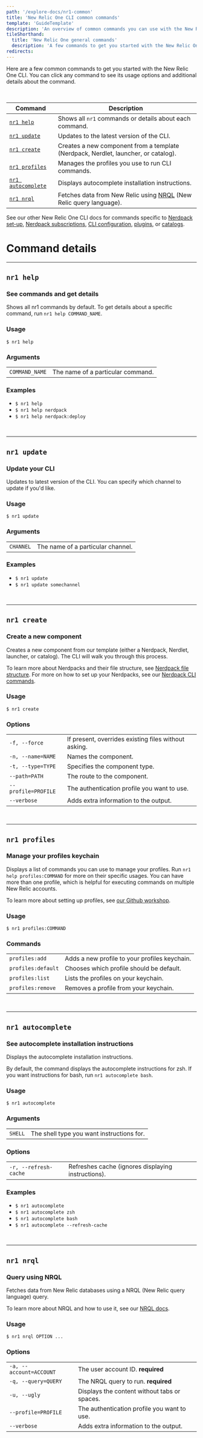 ```yaml
---
path: '/explore-docs/nr1-common'
title: 'New Relic One CLI common commands'
template: 'GuideTemplate'
description: 'An overview of common commands you can use with the New Relic One CLI.'
tileShorthand:
  title: 'New Relic One general commands'
  description: 'A few commands to get you started with the New Relic One CLI.'
redirects:
---
```


<Intro>

Here are a few common commands to get you started with the New Relic One CLI. You can click any command to see its usage options and additional details about the command. 

</Intro>

<br/> 

| Command | Description |
|---|---|
| [`nr1 help`](#nr1-help)                 | Shows all `nr1` commands or details about each command. |
| [`nr1 update`](#nr1-update)             | Updates to the latest version of the CLI. |
| [`nr1 create`](#nr1-create)             | Creates a new component from a template (Nerdpack, Nerdlet, launcher, or catalog). |
| [`nr1 profiles`](#nr1-profiles)         | Manages the profiles you use to run CLI commands. |
| [`nr1 autocomplete`](#nr1-autocomplete) | Displays autocomplete installation instructions. |
| [`nr1 nrql`](#nr1-nrql)                 | Fetches data from New Relic using [NRQL](https://newrelic.com/docs/query-data/nrql-new-relic-query-language/getting-started/introduction-nrql) (New Relic query language). |                                                                                                                                                                                                                                                                                                 |

See our other New Relic One CLI docs for commands specific to [Nerdpack set-up](/explore-docs/nr1-nerdpack), [Nerdpack subscriptions](explore-docs/nr1-subscription), [CLI configuration](/explore-docs/nr1-config), [plugins](/explore-docs/nr1-plugins), or [catalogs](/explore-docs/nr1-catalog).

# Command details

***

## `nr1 help`
### See commands and get details
Shows all nr1 commands by default. To get details about a specific command, run `nr1 help COMMAND_NAME`.

### Usage
`$ nr1 help` 

### Arguments
| | |
|---|---|
| `COMMAND_NAME` | The name of a particular command.|

### Examples
* `$ nr1 help` 
* `$ nr1 help nerdpack` 
* `$ nr1 help nerdpack:deploy` 

<br>

*** 

## `nr1 update`
### Update your CLI
Updates to latest version of the CLI. You can specify which channel to update if you'd like.

### Usage
`$ nr1 update` 

### Arguments
| | |
|---|---|
| `CHANNEL` | The name of a particular channel. |

### Examples
* `$ nr1 update`
* `$ nr1 update somechannel`

<br>

***

## `nr1 create`
### Create a new component
Creates a new component from our template (either a Nerdpack, Nerdlet, launcher, or catalog). The CLI will walk you through this process.

To learn more about Nerdpacks and their file structure, see [Nerdpack file structure](/explore-docs/nerdpack-file-structure). For more on how to set up your Nerdpacks, see our [Nerdpack CLI commands](/explore-docs/nr1-nerdpack).

### Usage
`$ nr1 create` 

### Options
| | |
|---|---|
|  `-f, --force`       |  If present, overrides existing files without asking. |
|  `-n, --name=NAME`   | Names the component. |
|  `-t, --type=TYPE`   | Specifies the component type. |
|  `--path=PATH`       | The route to the component. |
| `--profile=PROFILE`  | The authentication profile you want to use. |
| `--verbose`          | Adds extra information to the output. |

<br>

*** 

## `nr1 profiles`
### Manage your profiles keychain
Displays a list of commands you can use to manage your profiles. Run `nr1 help profiles:COMMAND` for more on their specific usages. You can have more than one profile, which is helpful for executing commands on multiple New Relic accounts. 

To learn more about setting up profiles, see [our Github workshop](https://github.com/newrelic/nr1-workshop/blob/master/lab-cli/INSTRUCTIONS.md).

### Usage
`$ nr1 profiles:COMMAND`

### Commands

|   |   |
|---|---|
| `profiles:add`     | Adds a new profile to your profiles keychain. |
| `profiles:default` | Chooses which profile should be default. |
| `profiles:list`    | Lists the profiles on your keychain. |
| `profiles:remove`   | Removes a profile from your keychain. |

<br>

*** 

## `nr1 autocomplete`
### See autocomplete installation instructions
Displays the autocomplete installation instructions.

By default, the command displays the autocomplete instructions for zsh. If you want instructions for bash, run `nr1 autocomplete bash`.

### Usage
`$ nr1 autocomplete`

### Arguments
| | |
|---|---|
| `SHELL` | The shell type you want instructions for. |

### Options
| | |
|---|---|
|  `-r, --refresh-cache` | Refreshes cache (ignores displaying instructions). |

### Examples
*  `$ nr1 autocomplete`
*  `$ nr1 autocomplete zsh`
*  `$ nr1 autocomplete bash`
*  `$ nr1 autocomplete --refresh-cache`

<br>

*** 

## `nr1 nrql`
### Query using NRQL
Fetches data from New Relic databases using a NRQL (New Relic query language) query.

To learn more about NRQL and how to use it, see our [NRQL docs](https://newrelic.com/docs/query-data/nrql-new-relic-query-language/getting-started/introduction-nrql).

### Usage
`$ nr1 nrql OPTION ...`

### Options
| | |
|---|---|
| `-a, --account=ACCOUNT` | The user account ID. **required** |
|  `-q, --query=QUERY`    | The NRQL query to run. **required** |
|  `-u, --ugly`           | Displays the content without tabs or spaces. |
|  `--profile=PROFILE`    | The authentication profile you want to use. |
|  `--verbose`            | Adds extra information to the output. |